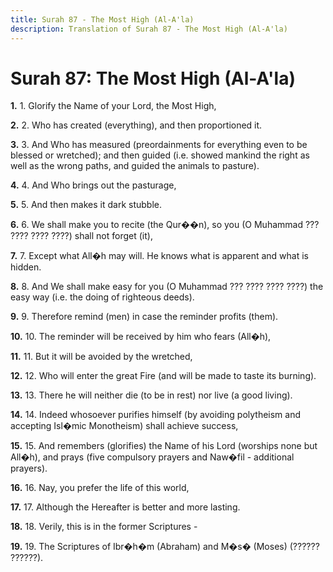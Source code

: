 ```yaml
---
title: Surah 87 - The Most High (Al-A'la)
description: Translation of Surah 87 - The Most High (Al-A'la)
---
```


# Surah 87: The Most High (Al-A'la)

**1.** 1. Glorify the Name of your Lord, the Most High,

**2.** 2. Who has created (everything), and then proportioned it.

**3.** 3. And Who has measured (preordainments for everything even to be blessed or wretched); and then guided (i.e. showed mankind the right as well as the wrong paths, and guided the animals to pasture).

**4.** 4. And Who brings out the pasturage,

**5.** 5. And then makes it dark stubble.

**6.** 6. We shall make you to recite (the Qur��n), so you (O Muhammad ??? ???? ???? ????) shall not forget (it),

**7.** 7. Except what All�h may will. He knows what is apparent and what is hidden.

**8.** 8. And We shall make easy for you (O Muhammad ??? ???? ???? ????) the easy way (i.e. the doing of righteous deeds).

**9.** 9. Therefore remind (men) in case the reminder profits (them).

**10.** 10. The reminder will be received by him who fears (All�h),

**11.** 11. But it will be avoided by the wretched,

**12.** 12. Who will enter the great Fire (and will be made to taste its burning).

**13.** 13. There he will neither die (to be in rest) nor live (a good living).

**14.** 14. Indeed whosoever purifies himself (by avoiding polytheism and accepting Isl�mic Monotheism) shall achieve success,

**15.** 15. And remembers (glorifies) the Name of his Lord (worships none but All�h), and prays (five compulsory prayers and Naw�fil - additional prayers).

**16.** 16. Nay, you prefer the life of this world,

**17.** 17. Although the Hereafter is better and more lasting.

**18.** 18. Verily, this is in the former Scriptures -

**19.** 19. The Scriptures of Ibr�h�m (Abraham) and M�s� (Moses) (?????? ??????).

